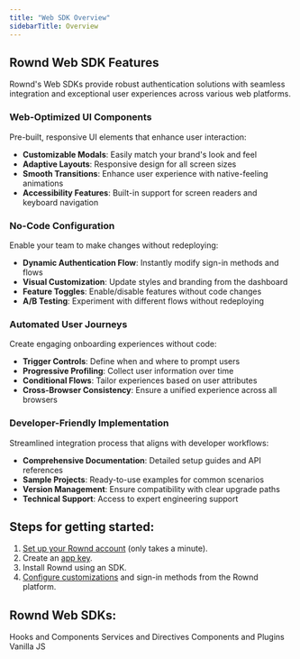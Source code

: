 ```yaml
---
title: "Web SDK Overview"
sidebarTitle: Overview
---
```


## Rownd Web SDK Features
Rownd's Web SDKs provide robust authentication solutions with seamless integration and exceptional user experiences across various web platforms.

### Web-Optimized UI Components

Pre-built, responsive UI elements that enhance user interaction:
- **Customizable Modals**: Easily match your brand's look and feel
- **Adaptive Layouts**: Responsive design for all screen sizes
- **Smooth Transitions**: Enhance user experience with native-feeling animations
- **Accessibility Features**: Built-in support for screen readers and keyboard navigation

### No-Code Configuration

Enable your team to make changes without redeploying:
- **Dynamic Authentication Flow**: Instantly modify sign-in methods and flows
- **Visual Customization**: Update styles and branding from the dashboard
- **Feature Toggles**: Enable/disable features without code changes
- **A/B Testing**: Experiment with different flows without redeploying

### Automated User Journeys

Create engaging onboarding experiences without code:
- **Trigger Controls**: Define when and where to prompt users
- **Progressive Profiling**: Collect user information over time
- **Conditional Flows**: Tailor experiences based on user attributes
- **Cross-Browser Consistency**: Ensure a unified experience across all browsers

### Developer-Friendly Implementation

Streamlined integration process that aligns with developer workflows:
- **Comprehensive Documentation**: Detailed setup guides and API references
- **Sample Projects**: Ready-to-use examples for common scenarios
- **Version Management**: Ensure compatibility with clear upgrade paths
- **Technical Support**: Access to expert engineering support

## Steps for getting started:
1. [Set up your Rownd account](/welcome/getting-started) (only takes a minute).
2. Create an [app key](/configuration/app-credentials).
3. Install Rownd using an SDK.
4. [Configure customizations](/configuration/overview) and sign-in methods from the Rownd platform.

## Rownd Web SDKs:

<CardGroup>
    <Card
        title="React"
        icon="react"
        href="/sdk-reference/web/react"
    >
        Hooks and Components
    </Card>
    <Card
        title="Angular"
        icon="angular"
        href="/sdk-reference/web/angular"
    >
        Services and Directives
    </Card>
    <Card
        title="Vue"
        icon="vuejs"
        href="/sdk-reference/web/vue"
    >
        Components and Plugins
    </Card>
    <Card
        title="Next.js"
        icon="nextjs"
        href="/sdk-reference/web/nextjs"
    />
    <Card
        title="JavaScript"
        icon="js"
        href="/sdk-reference/web/javascript--api-reference"
    >
        Vanilla JS
    </Card>
</CardGroup>
